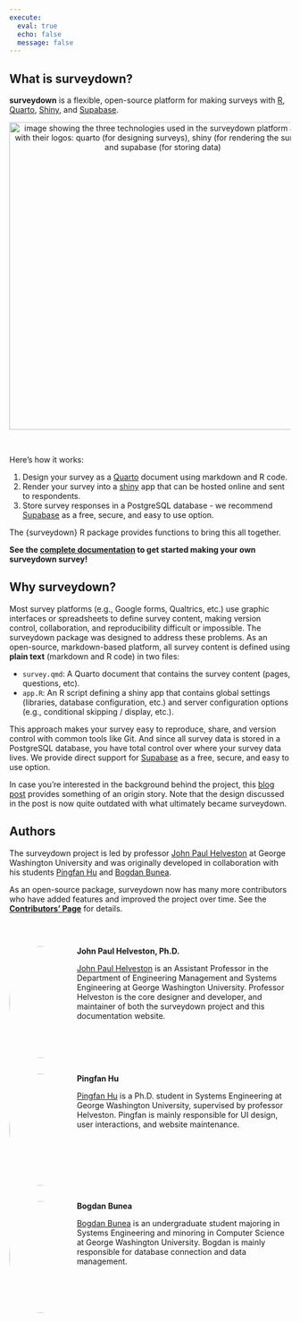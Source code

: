 ```yaml
---
execute: 
  eval: true
  echo: false
  message: false
---
```


## What is surveydown?

**surveydown** is a flexible, open-source platform for making surveys with [R](https://www.r-project.org/), [Quarto](https://quarto.org/), [Shiny](https://shiny.posit.co/), and [Supabase](https://supabase.com/).

<center>
<img src='images/technologies.png' width="550px" alt="image showing the three technologies used in the surveydown platform along with their logos: quarto (for designing surveys), shiny (for rendering the survey), and supabase (for storing data)"/>
</center>

<br>

Here's how it works:

1. Design your survey as a [Quarto](https://quarto.org/) document using markdown and R code.
2. Render your survey into a [shiny](https://shiny.posit.co/) app that can be hosted online and sent to respondents.
3. Store survey responses in a PostgreSQL database - we recommend [Supabase](https://supabase.com/) as a free, secure, and easy to use option.

The {surveydown} R package provides functions to bring this all together.

**See the [complete documentation](https://surveydown.org) to get started making your own surveydown survey!**

## Why surveydown?

Most survey platforms (e.g., Google forms, Qualtrics, etc.) use graphic interfaces or spreadsheets to define survey content, making version control, collaboration, and reproducibility difficult or impossible. The surveydown package was designed to address these problems. As an open-source, markdown-based platform, all survey content is defined using **plain text** (markdown and R code) in two files:

- `survey.qmd`: A Quarto document that contains the survey content (pages, questions, etc).
- `app.R`: An R script defining a shiny app that contains global settings (libraries, database configuration, etc.) and server configuration options (e.g., conditional skipping / display, etc.).

This approach makes your survey easy to reproduce, share, and version control with common tools like Git. And since all survey data is stored in a PostgreSQL database, you have total control over where your survey data lives. We provide direct support for [Supabase](https://supabase.com/) as a free, secure, and easy to use option.

In case you're interested in the background behind the project, this [blog post](https://www.jhelvy.com/blog/2023-04-06-markdown-surveys/) provides something of an origin story. Note that the design discussed in the post is now quite outdated with what ultimately became surveydown.

## Authors

The surveydown project is led by professor [John Paul Helveston](https://www.jhelvy.com/) at George Washington University and was originally developed in collaboration with his students [Pingfan Hu](https://pingfanhu.com) and [Bogdan Bunea](https://www.linkedin.com/in/bogdanbt/). 

As an open-source package, surveydown now has many more contributors who have added features and improved the project over time. See the [**Contributors' Page**](https://github.com/surveydown-dev/surveydown/graphs/contributors) for details.

<br>

::: {style="display: flex; flex-wrap: wrap; gap: 2%;"}

::: {style="width: 22%;"}

![](/images/authors/john_helveston_square.png){style="width: 200px; border-radius: 50%;"}

:::

::: {style="width: 76%;"}

**John Paul Helveston, Ph.D.**

[John Paul Helveston](https://www.jhelvy.com) is an Assistant Professor in the Department of Engineering Management and Systems Engineering at George Washington University. Professor Helveston is the core designer and developer, and maintainer of both the surveydown project and this documentation website.

:::

:::

::: {style="display: flex; flex-wrap: wrap; gap: 2%;"}

::: {style="width: 22%;"}

![](/images/authors/pingfan_hu.jpg){style="width: 200px; border-radius: 50%;"}

:::

::: {style="width: 76%;"}

**Pingfan Hu**

[Pingfan Hu](https://pingfanhu.com) is a Ph.D. student in Systems Engineering at George Washington University, supervised by professor Helveston. Pingfan is mainly responsible for UI design, user interactions, and website maintenance.

:::

:::

::: {style="display: flex; flex-wrap: wrap; gap: 2%;"}

::: {style="width: 22%;"}

![](/images/authors/bogdan_bunea.jpg){style="width: 200px; border-radius: 50%;"}

:::

::: {style="width: 76%;"}

**Bogdan Bunea**

[Bogdan Bunea](https://www.linkedin.com/in/bogdanbt/) is an undergraduate student majoring in Systems Engineering and minoring in Computer Science at George Washington University. Bogdan is mainly responsible for database connection and data management.

:::

:::
